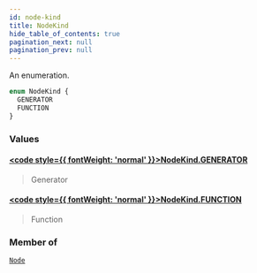 ```yaml
---
id: node-kind
title: NodeKind
hide_table_of_contents: true
pagination_next: null
pagination_prev: null
---
```








An enumeration.

```graphql
enum NodeKind {
  GENERATOR
  FUNCTION
}
```


### Values

#### [<code style={{ fontWeight: 'normal' }}>NodeKind.<b>GENERATOR</b></code>](#) 
> Generator
> 

#### [<code style={{ fontWeight: 'normal' }}>NodeKind.<b>FUNCTION</b></code>](#) 
> Function
> 



### Member of

[`Node`](/docs/schemas/arkitekt/objects/node)  <Badge class="secondary" text="object"/>



